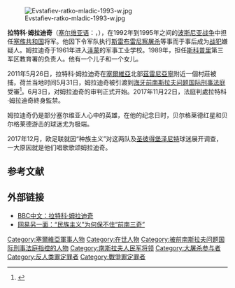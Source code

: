 {{Refimprove|time=2021-01-12}}{{noteTA
|1=zh-hans:姆拉迪奇;zh-hant:姆拉迪奇;zh-tw:穆拉迪奇;
|2=zh-hans:斯雷布雷尼察;zh-tw:雪布尼查;zh-hk:斯雷布雷尼察;
}}
[[File:Evstafiev-ratko-mladic-1993-w.jpg|thumb]]

'''拉特科·姆拉迪奇'''（[[塞尔维亚语|塞尔维亚语]]：'''{{lang|sr|Ратко Младић}}'''，{{bd|1943年|3月12日||catIdx=M}}），在1992年到1995年之间的[[波斯尼亚战争|波斯尼亚战争]]中担任[[塞族共和国|塞族共和国]]将军。他因下令军队执行[[斯雷布雷尼察屠杀|斯雷布雷尼察屠杀]]等事而于事后成为[[战犯|战犯]]嫌疑人。姆拉迪奇于1961年进入[[泽蒙|泽蒙]]的军事工业学校。1989年，担任[[斯科普里|斯科普里]]第三军区教育署的负责人。他有一个儿子和一个女儿。

2011年5月26日，拉特科·姆拉迪奇在[[塞爾維亞|塞爾維亞]]北部[[茲雷尼亞寧|茲雷尼亞寧]]附近一個村莊被捕，荷兰当地时间5月31日，姆拉迪奇被引渡到[[海牙|海牙]][[前南斯拉夫问题国际刑事法庭|前南斯拉夫问题国际刑事法庭]]受審<ref>{{cite news |url = http://articles.cnn.com/2011-05-31/world/serbia.ratko.mladic_1_international-criminal-tribunal-war-crimes-serbia?_s=PM:WORLD |title = Mladic jailed at The Hague after extradition from Serbia |author =  |date = 2011-05-31 |language = en |publisher = [[CNN|CNN]] |deadurl = yes |archiveurl = https://web.archive.org/web/20110603035006/http://articles.cnn.com/2011-05-31/world/serbia.ratko.mladic_1_international-criminal-tribunal-war-crimes-serbia?_s=PM:WORLD |archivedate = 2011年6月3日 |df =  }}</ref>。6月3日，对姆拉迪奇的审判正式开始。2017年11月22日，法庭判處拉特科·姆拉迪奇終身監禁。

姆拉迪奇仍是部分塞尔维亚人心中的英雄，在他的纪念日时，贝尔格莱德红星和贝尔格莱德游击的球迷尤为极端。

2017年12月，欧足联就因“种族主义”对这两队及[[圣彼得堡泽尼特足球俱乐部|圣彼得堡泽尼特]]球迷展开调查，一大原因就是他们唱歌歌颂姆拉迪奇。

== 参考文献 ==
{{Reflist}}

== 外部链接 ==
* [http://www.bbc.co.uk/zhongwen/trad/world/2011/05/110526_mladic_profile.shtml BBC中文：拉特科·姆拉迪奇]
* [http://news.163.com/special/reviews/ratkomladic.html 网易另一面：“民族主义”为何保不住“前南三奇”] {{Wayback|url=http://news.163.com/special/reviews/ratkomladic.html |date=20210301045514 }}

[[Category:塞爾維亞軍事人物|Category:塞爾維亞軍事人物]]
[[Category:在世人物|Category:在世人物]]
[[Category:被前南斯拉夫问题国际刑事法庭指控的人物|Category:被前南斯拉夫问题国际刑事法庭指控的人物]]
[[Category:南斯拉夫人民军将领|Category:南斯拉夫人民军将领]]
[[Category:大屠杀参与者|Category:大屠杀参与者]]
[[Category:反人类罪定罪者|Category:反人类罪定罪者]]
[[Category:戰爭罪定罪者|Category:戰爭罪定罪者]]